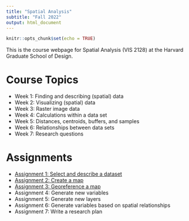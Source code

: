 ```yaml
---
title: "Spatial Analysis"
subtitle: "Fall 2022"
output: html_document
---
```


```r
knitr::opts_chunk$set(echo = TRUE)
```

This is the course webpage for Spatial Analysis (VIS 2128) at the Harvard 
Graduate School of Design.

# Course Topics

* Week 1: Finding and describing (spatial) data
* Week 2: Visualizing (spatial) data
* Week 3: Raster image data 
* Week 4: Calculations within a data set
* Week 5: Distances, centroids, buffers, and samples
* Week 6: Relationships between data sets
* Week 7: Research questions
    
# Assignments

* [Assignment 1: Select and describe a dataset](https://c-voulgaris.github.io/VIS-2128-F22/a1-files/assignment-1.html){target="_blank"}
* [Assignment 2: Create a map](https://c-voulgaris.github.io/VIS-2128-F22/a2-files/assignment-2.html){target="_blank"}
* [Assignment 3: Georeference a map](https://c-voulgaris.github.io/VIS-2128-F22/a3-files/assignment-3.html){target="_blank"}
* Assignment 4: Generate new variables
* Assignment 5: Generate new layers
* Assignment 6: Generate variables based on spatial relationships
* Assignment 7: Write a research plan